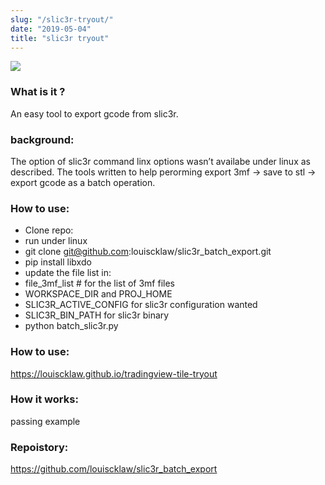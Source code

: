 ```yaml
---
slug: "/slic3r-tryout/"
date: "2019-05-04"
title: "slic3r tryout"
---
```



![](/slic3r_thimbnail.png)

### What is it ?
An easy tool to export gcode from slic3r.

### background:
The option of slic3r command linx options wasn’t availabe under linux as described. The tools written to help perorming export 3mf -> save to stl -> export gcode as a batch operation.

### How to use:
- Clone repo:
- run under linux
- git clone git@github.com:louiscklaw/slic3r_batch_export.git
- pip install libxdo
- update the file list in:
- file_3mf_list # for the list of 3mf files
- WORKSPACE_DIR and PROJ_HOME
- SLIC3R_ACTIVE_CONFIG for slic3r configuration wanted
- SLIC3R_BIN_PATH for slic3r binary
- python batch_slic3r.py

### How to use:
https://louiscklaw.github.io/tradingview-tile-tryout

### How it works:
passing example

### Repoistory:
https://github.com/louiscklaw/slic3r_batch_export
